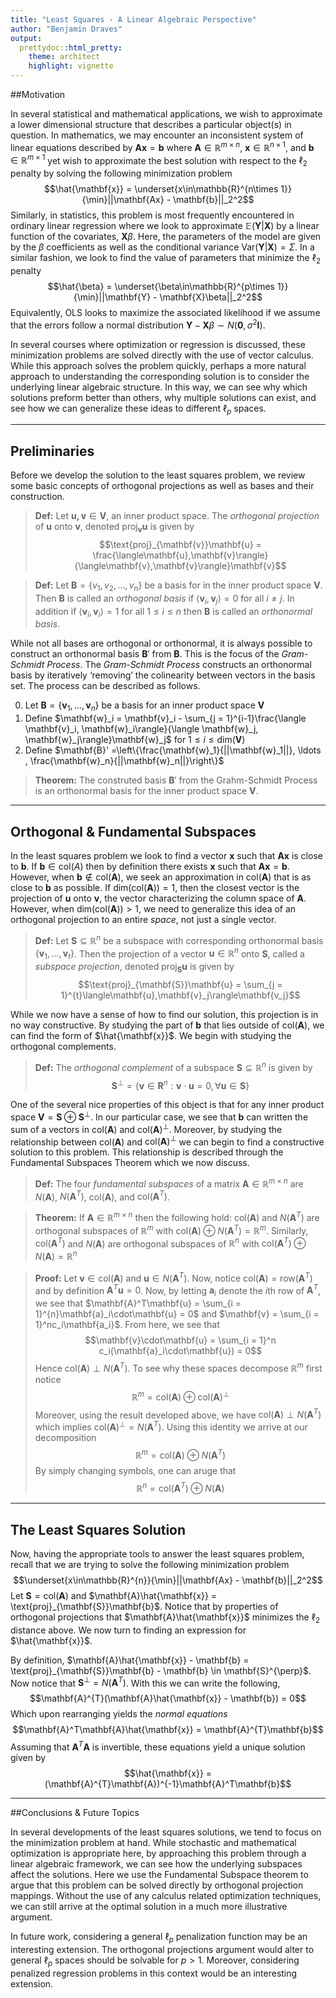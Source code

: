 ```yaml
---
title: "Least Squares - A Linear Algebraic Perspective"
author: "Benjamin Draves"
output:
  prettydoc::html_pretty:
    theme: architect
    highlight: vignette
---
```


##Motivation 

In several statistical and mathematical applications, we wish to approximate a lower dimensional structure that describes a particular object(s) in question. In mathematics, we may encounter an inconsistent system of linear equations described by $\mathbf{Ax} = \mathbf{b}$ where $\mathbf{A}\in\mathbb{R}^{m\times n}$, $\mathbf{x}\in\mathbb{R}^{n\times 1}$, and $\mathbf{b}\in\mathbb{R}^{m\times 1}$ yet wish to approximate the best solution with respect to the $\ell_2$ penalty by solving the following minimization problem $$\hat{\mathbf{x}} = \underset{x\in\mathbb{R}^{n\times 1}}{\min}||\mathbf{Ax} - \mathbf{b}||_2^2$$ Similarly, in statistics, this problem is most frequently encountered in ordinary linear regression where we look to approximate $\mathbb{E}(\mathbf{Y}|\mathbf{X})$ by a linear function of the covariates, $\mathbf{X}\beta$. Here, the parameters of the model are given by the $\beta$ coefficients as well as the conditional variance $\text{Var}(\mathbf{Y}|\mathbf{X}) = \Sigma$. In a similar fashion, we look to find the value of parameters that minimize the $\ell_2$ penalty $$\hat{\beta} = \underset{\beta\in\mathbb{R}^{p\times 1}}{\min}||\mathbf{Y} - \mathbf{X}\beta||_2^2$$ Equivalently, OLS looks to maximize the associated likelihood if we assume that the errors follow a normal distribution $\mathbf{Y} - \mathbf{X}\beta \sim N(\mathbf{0}, \sigma^2\mathbf{I})$. 

In several courses where optimization or regression is discussed, these minimization problems are solved directly with the use of vector calculus. While this approach solves the problem quickly, perhaps a more natural approach to understanding the corresponding solution is to consider the underlying linear algebraic structure. In this way, we can see why which solutions preform better than others, why multiple solutions can exist, and see how we can generalize these ideas to different $\ell_p$ spaces.  

***
## Preliminaries

Before we develop the solution to the least squares problem, we review some basic concepts of orthogonal projections as well as bases and their construction. 

> **Def:** Let $\mathbf{u,v}\in\mathbf{V}$, an inner product space. The _orthogonal projection_ of $\mathbf{u}$ onto $\mathbf{v}$, denoted $\text{proj}_{\mathbf{v}}\mathbf{u}$ is given by  $$\text{proj}_{\mathbf{v}}\mathbf{u} = \frac{\langle\mathbf{u},\mathbf{v}\rangle}{\langle\mathbf{v},\mathbf{v}\rangle}\mathbf{v}$$

> **Def:** Let $\mathbf{B} = \{v_1, v_2, \ldots, v_n\}$ be a basis for in the inner product space $\mathbf{V}$. Then $\mathbf{B}$ is called an _orthogonal basis_ if $\langle \mathbf{v}_i, \mathbf{v}_j\rangle = 0$ for all $i\neq j$. In addition if $\langle \mathbf{v}_i, \mathbf{v}_i\rangle = 1$ for all $1\leq i\leq n$ then $\mathbf{B}$ is called an _orthonormal basis_. 

While not all bases are orthogonal or orthonormal, it is always possible to construct an orthonormal basis $\mathbf{B}'$ from $\mathbf{B}$. This is the focus of the _Gram-Schmidt Process_. The _Gram-Schmidt Process_ constructs an orthonormal basis by iteratively 'removing' the colinearity between vectors in the basis set. The process can be described as follows. 

0. Let $\mathbf{B} = \{\mathbf{v}_1, \ldots, \mathbf{v}_n\}$ be a basis for an inner product space $\mathbf{V}$
1. Define $\mathbf{w}_i = \mathbf{v}_i - \sum_{j = 1}^{i-1}\frac{\langle \mathbf{v}_i, \mathbf{w}_i\rangle}{\langle \mathbf{w}_j, \mathbf{w}_j\rangle}\mathbf{w}_j$ for $1\leq i \leq \text{dim}(\mathbf{V})$
2. Define $\mathbf{B}' =\left\{\frac{\mathbf{w}_1}{||\mathbf{w}_1||}, \ldots , \frac{\mathbf{w}_n}{||\mathbf{w}_n||}\right\}$

>**Theorem:** The construted basis $\mathbf{B}'$ from the Grahm-Schmidt Process is an orthonormal basis for the inner product space $\mathbf{V}$. 

***
## Orthogonal & Fundamental Subspaces 

In the least squares problem we look to find a vector $\mathbf{x}$ such that $\mathbf{Ax}$ is close to $\mathbf{b}$. If $\mathbf{b}\in\text{col}(A)$ then by definition there exists $\mathbf{x}$ such that $\mathbf{Ax} = \mathbf{b}$. However, when $\mathbf{b}\not\in\text{col}(\mathbf{A})$, we seek an approximation in $\text{col}(\mathbf{A})$ that is as close to $\mathbf{b}$ as possible. If $\text{dim}(\text{col}(\mathbf{A})) = 1$, then the closest vector is the projection of $\mathbf{u}$ onto $\mathbf{v}$, the vector characterizing the column space of $\mathbf{A}$. However, when $\text{dim}(\text{col}(\mathbf{A})) > 1$, we need to generalize this idea of an orthogonal projection to an entire _space_, not just a single vector. 

> **Def:** Let $\mathbf{S}\subseteq \mathbb{R}^{n}$ be a subspace with corresponding orthonormal basis $\{\mathbf{v}_1, \ldots, \mathbf{v}_t\}$. Then the projection of a vector $\mathbf{u}\in\mathbb{R}^n$ onto $\mathbf{S}$, called a _subspace projection_, denoted $\text{proj}_{\mathbf{S}}\mathbf{u}$ is given by $$\text{proj}_{\mathbf{S}}\mathbf{u} = \sum_{j = 1}^{t}\langle\mathbf{u},\mathbf{v}_j\rangle\mathbf{v_j}$$

While we now have a sense of how to find our solution, this projection is in no way constructive. By studying the part of $\mathbf{b}$ that lies outside of $\text{col}(\mathbf{A})$, we can find the form of $\hat{\mathbf{x}}$. We begin with studying the orthogonal complements. 

> **Def:** The _orthogonal complement_ of a subspace $\mathbf{S}\subseteq\mathbb{R}^n$ is given by $$\mathbf{S}^{\perp} = \{\mathbf{v}\in\mathbf{R}^{n}: \mathbf{v}\cdot\mathbf{u} = 0, \forall \mathbf{u}\in\mathbf{S}\}$$

One of the several nice properties of this object is that for any inner product space $\mathbf{V} = \mathbf{S}\oplus\mathbf{S}^{\perp}$. In our particular case, we see that $\mathbf{b}$ can written the sum of a vectors in $\text{col}(\mathbf{A})$ and $\text{col}(\mathbf{A})^{\perp}$. Moreover, by studying the relationship between $\text{col}(\mathbf{A})$ and $\text{col}(\mathbf{A})^{\perp}$ we can begin to find a constructive solution to this problem. This relationship is described through the Fundamental Subspaces Theorem which we now discuss. 

> **Def:** The four _fundamental subspaces_ of a matrix $\mathbf{A}\in\mathbb{R}^{m\times n}$ are $N(\mathbf{A})$, $N(\mathbf{A}^{T})$, $\text{col}(\mathbf{A})$, and $\text{col}(\mathbf{A}^{T})$. 

> **Theorem:** If $\mathbf{A}\in\mathbb{R}^{m\times n}$ then the following hold: $\text{col}(\mathbf{A})$ and $N(\mathbf{A}^T)$ are orthogonal subspaces of $\mathbb{R}^m$ with $\text{col}(\mathbf{A}) \oplus N(\mathbf{A}^T) = \mathbb{R}^m$. Similarly, $\text{col}(\mathbf{A}^T)$ and $N(\mathbf{A})$ are orthogonal subspaces of $\mathbb{R}^n$ with $\text{col}(\mathbf{A}^T) \oplus N(\mathbf{A}) = \mathbb{R}^n$

> **Proof:** Let $\mathbf{v}\in\text{col}(\mathbf{A})$ and $\mathbf{u}\in N(\mathbf{A}^T)$. Now, notice $\text{col}(\mathbf{A}) = \text{row}(\mathbf{A}^T)$ and by definition $\mathbf{A}^T\mathbf{u} = 0$. Now, by letting $\mathbf{a}_{i}$ denote the $i$th row of $\mathbf{A}^T$, we see that $\mathbf{A}^T\mathbf{u} = \sum_{i = 1}^{n}\mathbf{a}_i\cdot\mathbf{u} = 0$ and $\mathbf{v} = \sum_{i = 1}^nc_i\mathbf{a_i}$. From here, we see that $$\mathbf{v}\cdot\mathbf{u} = \sum_{i = 1}^n c_i(\mathbf{a}_i\cdot\mathbf{u}) = 0$$ Hence $\text{col}(\mathbf{A})\perp N(\mathbf{A}^T)$. To see why these spaces decompose $\mathbb{R}^{m}$ first notice $$\mathbb{R}^{m} = \text{col}(\mathbf{A}) \oplus \text{col}(\mathbf{A})^{\perp}$$ Moreover, using the result developed above, we have $\text{col}(\mathbf{A})\perp N(\mathbf{A}^{T})$ which implies $\text{col}(\mathbf{A})^{\perp} = N(\mathbf{A}^{T})$. Using this identity we arrive at our decomposition 
$$\mathbb{R}^{m} = \text{col}(\mathbf{A}) \oplus N(\mathbf{A}^T)$$ By simply changing symbols, one can aruge that $$\mathbb{R}^{n  } = \text{col}(\mathbf{A}^T) \oplus N(\mathbf{A})$$


***
## The Least Squares Solution

Now, having the appropriate tools to answer the least squares problem, recall that we are trying to solve the following minimization problem $$\underset{x\in\mathbb{R}^{n}}{\min}||\mathbf{Ax} - \mathbf{b}||_2^2$$ Let $\mathbf{S} = \text{col}(\mathbf{A})$ and $\mathbf{A}\hat{\mathbf{x}} = \text{proj}_{\mathbf{S}}\mathbf{b}$. Notice that by properties of orthogonal projections that $\mathbf{A}\hat{\mathbf{x}}$ minimizes the $\ell_2$ distance above. We now turn to finding an expression for $\hat{\mathbf{x}}$. 

By definition, $\mathbf{A}\hat{\mathbf{x}} - \mathbf{b} = \text{proj}_{\mathbf{S}}\mathbf{b} - \mathbf{b} \in \mathbf{S}^{\perp}$. Now notice that $\mathbf{S}^{\perp} = N(\mathbf{A}^{T})$. With this we can write the following, 
$$\mathbf{A}^{T}(\mathbf{A}\hat{\mathbf{x}} - \mathbf{b}) = 0$$
Which upon rearranging yields the _normal equations_ $$\mathbf{A}^T\mathbf{A}\hat{\mathbf{x}} = \mathbf{A}^{T}\mathbf{b}$$ Assuming that $\mathbf{A}^T\mathbf{A}$ is invertible, these equations yield a unique solution given by $$\hat{\mathbf{x}} = (\mathbf{A}^{T}\mathbf{A})^{-1}\mathbf{A}^T\mathbf{b}$$

***
##Conclusions & Future Topics

In several developments of the least squares solutions, we tend to focus on the minimization problem at hand. While stochastic and mathematical optimization is appropriate here, by approaching this problem through a linear algebraic framework, we can see how the underlying subspaces affect the solutions. Here we use the Fundamental Subspace theorem to argue that this problem can be solved directly by orthogonal projection mappings. Without the use of any calculus related optimization techniques, we can still arrive at the optimal solution in a much more illustrative argument. 

In future work, considering a general $\ell_p$ penalization function may be an interesting extension. The orthogonal projections argument would alter to general $\ell_p$ spaces should be solvable for $p>1$. Moreover, considering penalized regression problems in this context would be an interesting extension. 






